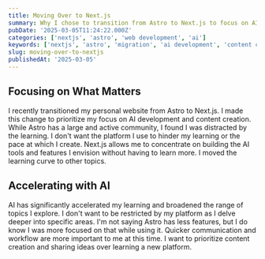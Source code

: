 ```yaml
---
title: Moving Over to Next.js
summary: Why I chose to transition from Astro to Next.js to focus on AI development and content creation
pubDate: '2025-03-05T11:24:22.000Z'
categories: ['nextjs', 'astro', 'web development', 'ai']
keywords: ['nextjs', 'astro', 'migration', 'ai development', 'content creation']
slug: moving-over-to-nextjs
publishedAt: '2025-03-05'
---
```


## Focusing on What Matters

I recently transitioned my personal website from Astro to Next.js. I made this change to prioritize my focus on AI development and content creation. While Astro has a large and active community, I found I was distracted by the learning. I don't want the platform I use to hinder my learning or the pace at which I create. Next.js allows me to concentrate on building the AI tools and features I envision without having to learn more. I moved the learning curve to other topics.

## Accelerating with AI

AI has significantly accelerated my learning and broadened the range of topics I explore. I don't want to be restricted by my platform as I delve deeper into specific areas. I'm not saying Astro has less features, but I do know I was more focused on that while using it. Quicker communication and workflow are more important to me at this time. I want to prioritize content creation and sharing ideas over learning a new platform.
